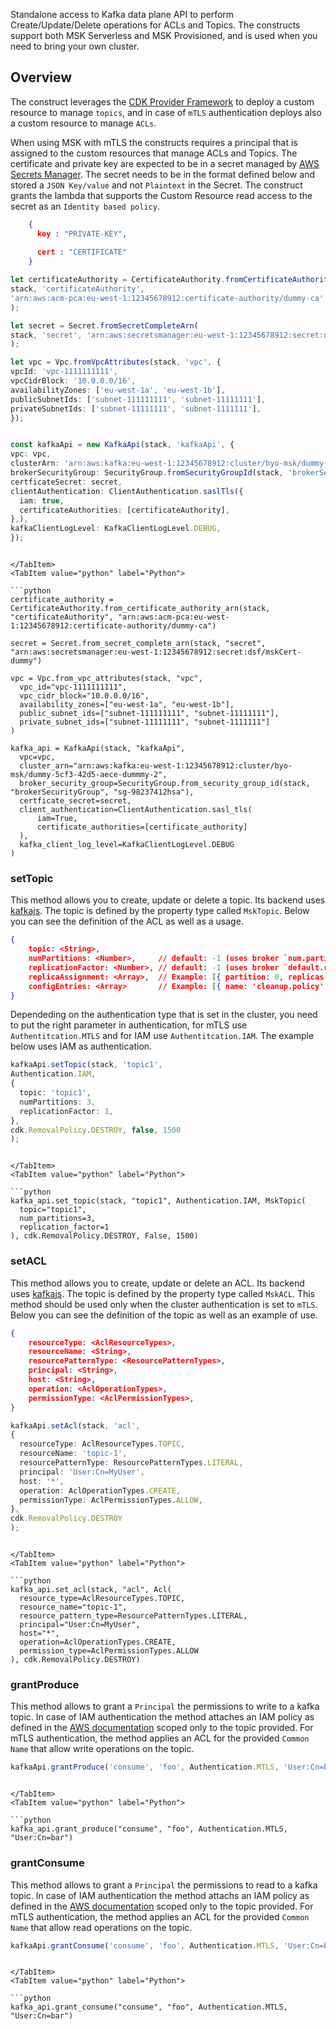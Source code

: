 [//]: # (This file is generated, do not modify directly, update the README.md in framework/src/streaming)

Standalone access to Kafka data plane API to perform Create/Update/Delete operations for ACLs and Topics. The constructs support both MSK Serverless and MSK Provisioned, and is used when you need to bring your own cluster.

## Overview

The construct leverages the [CDK Provider Framework](https://docs.aws.amazon.com/cdk/api/v2/docs/aws-cdk-lib.custom_resources-readme.html#provider-framework) to deploy a custom resource to manage `topics`, and in case of `mTLS` authentication deploys also a custom resource to manage `ACLs`.

When using MSK with mTLS the constructs requires a principal that is assigned to the custom resources that manage ACLs and Topics. The certificate and private key are expected to be in a secret managed by [AWS Secrets Manager](https://docs.aws.amazon.com/secretsmanager/latest/userguide/intro.html). The secret needs to be in the format defined below and stored a `JSON Key/value` and not `Plaintext` in the Secret. The construct grants the lambda that supports the Custom Resource read access to the secret as an `Identity based policy`.

```json
    {
      key : "PRIVATE-KEY",
     
      cert : "CERTIFICATE"
    }
```

<Tabs>
  <TabItem value="typescript" label="TypeScript" default>

  ```typescript
let certificateAuthority = CertificateAuthority.fromCertificateAuthorityArn(
  stack, 'certificateAuthority',
  'arn:aws:acm-pca:eu-west-1:12345678912:certificate-authority/dummy-ca'
);

let secret = Secret.fromSecretCompleteArn(
  stack, 'secret', 'arn:aws:secretsmanager:eu-west-1:12345678912:secret:dsf/mskCert-dummy'
);

let vpc = Vpc.fromVpcAttributes(stack, 'vpc', {
  vpcId: 'vpc-1111111111',
  vpcCidrBlock: '10.0.0.0/16',
  availabilityZones: ['eu-west-1a', 'eu-west-1b'],
  publicSubnetIds: ['subnet-111111111', 'subnet-11111111'],
  privateSubnetIds: ['subnet-11111111', 'subnet-1111111'],
});


const kafkaApi = new KafkaApi(stack, 'kafkaApi', {
  vpc: vpc,
  clusterArn: 'arn:aws:kafka:eu-west-1:12345678912:cluster/byo-msk/dummy-5cf3-42d5-aece-dummmy-2',
  brokerSecurityGroup: SecurityGroup.fromSecurityGroupId(stack, 'brokerSecurityGroup', 'sg-98237412hsa'),
  certficateSecret: secret,
  clientAuthentication: ClientAuthentication.saslTls({
    iam: true,
    certificateAuthorities: [certificateAuthority],
  },),
  kafkaClientLogLevel: KafkaClientLogLevel.DEBUG,
});
  ```
  
  ```mdx-code-block
  
  </TabItem>
  <TabItem value="python" label="Python">

  ```python
certificate_authority = CertificateAuthority.from_certificate_authority_arn(stack, "certificateAuthority", "arn:aws:acm-pca:eu-west-1:12345678912:certificate-authority/dummy-ca")

secret = Secret.from_secret_complete_arn(stack, "secret", "arn:aws:secretsmanager:eu-west-1:12345678912:secret:dsf/mskCert-dummy")

vpc = Vpc.from_vpc_attributes(stack, "vpc",
    vpc_id="vpc-1111111111",
    vpc_cidr_block="10.0.0.0/16",
    availability_zones=["eu-west-1a", "eu-west-1b"],
    public_subnet_ids=["subnet-111111111", "subnet-11111111"],
    private_subnet_ids=["subnet-11111111", "subnet-1111111"]
)

kafka_api = KafkaApi(stack, "kafkaApi",
    vpc=vpc,
    cluster_arn="arn:aws:kafka:eu-west-1:12345678912:cluster/byo-msk/dummy-5cf3-42d5-aece-dummmy-2",
    broker_security_group=SecurityGroup.from_security_group_id(stack, "brokerSecurityGroup", "sg-98237412hsa"),
    certficate_secret=secret,
    client_authentication=ClientAuthentication.sasl_tls(
        iam=True,
        certificate_authorities=[certificate_authority]
    ),
    kafka_client_log_level=KafkaClientLogLevel.DEBUG
)
  ```

  </TabItem>
</Tabs>

### setTopic

This method allows you to create, update or delete a topic. Its backend uses [kafkajs](https://kafka.js.org/).
The topic is defined by the property type called `MskTopic`. Below you can see the definition of the ACL as well as a usage. 

```json
{
    topic: <String>,
    numPartitions: <Number>,     // default: -1 (uses broker `num.partitions` configuration)
    replicationFactor: <Number>, // default: -1 (uses broker `default.replication.factor` configuration)
    replicaAssignment: <Array>,  // Example: [{ partition: 0, replicas: [0,1,2] }] - default: []
    configEntries: <Array>       // Example: [{ name: 'cleanup.policy', value: 'compact' }] - default: []
}
```

Dependeding on the authentication type that is set in the cluster, you need to put the right parameter in authentication, for mTLS use `Authentitcation.MTLS` and for IAM use `Authentitcation.IAM`. The example below uses IAM as authentication.

<Tabs>
  <TabItem value="typescript" label="TypeScript" default>

  ```typescript
kafkaApi.setTopic(stack, 'topic1',
  Authentication.IAM,
  {
    topic: 'topic1',
    numPartitions: 3,
    replicationFactor: 1,
  },
  cdk.RemovalPolicy.DESTROY, false, 1500
);
  ```
  
  ```mdx-code-block
  
  </TabItem>
  <TabItem value="python" label="Python">

  ```python
kafka_api.set_topic(stack, "topic1", Authentication.IAM, MskTopic(
    topic="topic1",
    num_partitions=3,
    replication_factor=1
), cdk.RemovalPolicy.DESTROY, False, 1500)
  ```

  </TabItem>
</Tabs>

### setACL

This method allows you to create, update or delete an ACL. Its backend uses [kafkajs](https://kafka.js.org/).
The topic is defined by the property type called `MskACL`. This method should be used only when the cluster authentication is set to `mTLS`. Below you can see the definition of the topic as well as an example of use.

```json
{
    resourceType: <AclResourceTypes>,
    resourceName: <String>,
    resourcePatternType: <ResourcePatternTypes>,
    principal: <String>,
    host: <String>,
    operation: <AclOperationTypes>,
    permissionType: <AclPermissionTypes>,
}
```

<Tabs>
  <TabItem value="typescript" label="TypeScript" default>

  ```typescript
kafkaApi.setAcl(stack, 'acl',
  {
    resourceType: AclResourceTypes.TOPIC,
    resourceName: 'topic-1',
    resourcePatternType: ResourcePatternTypes.LITERAL,
    principal: 'User:Cn=MyUser',
    host: '*',
    operation: AclOperationTypes.CREATE,
    permissionType: AclPermissionTypes.ALLOW,
  },
  cdk.RemovalPolicy.DESTROY
);
  ```
  
  ```mdx-code-block
  
  </TabItem>
  <TabItem value="python" label="Python">

  ```python
kafka_api.set_acl(stack, "acl", Acl(
    resource_type=AclResourceTypes.TOPIC,
    resource_name="topic-1",
    resource_pattern_type=ResourcePatternTypes.LITERAL,
    principal="User:Cn=MyUser",
    host="*",
    operation=AclOperationTypes.CREATE,
    permission_type=AclPermissionTypes.ALLOW
), cdk.RemovalPolicy.DESTROY)
  ```

  </TabItem>
</Tabs>

### grantProduce

This method allows to grant a `Principal` the permissions to write to a kafka topic.
In case of IAM authentication the method attaches an IAM policy as defined in the [AWS documentation](https://docs.aws.amazon.com/msk/latest/developerguide/iam-access-control.html#iam-access-control-use-cases) scoped only to the topic provided. For mTLS authentication, the method applies an ACL for the provided `Common Name` that allow write operations on the topic. 


<Tabs>
  <TabItem value="typescript" label="TypeScript" default>

  ```typescript
kafkaApi.grantProduce('consume', 'foo', Authentication.MTLS, 'User:Cn=bar');
  ```
  
  ```mdx-code-block
  
  </TabItem>
  <TabItem value="python" label="Python">

  ```python
kafka_api.grant_produce("consume", "foo", Authentication.MTLS, "User:Cn=bar")
  ```

  </TabItem>
</Tabs>

### grantConsume

This method allows to grant a `Principal` the permissions to read to a kafka topic.
In case of IAM authentication the method attachs an IAM policy as defined in the [AWS documentation](https://docs.aws.amazon.com/msk/latest/developerguide/iam-access-control.html#iam-access-control-use-cases) scoped only to the topic provided. For mTLS authentication, the method applies an ACL for the provided `Common Name` that allow read operations on the topic.

<Tabs>
  <TabItem value="typescript" label="TypeScript" default>

  ```typescript
kafkaApi.grantConsume('consume', 'foo', Authentication.MTLS, 'User:Cn=bar');
  ```
  
  ```mdx-code-block
  
  </TabItem>
  <TabItem value="python" label="Python">

  ```python
kafka_api.grant_consume("consume", "foo", Authentication.MTLS, "User:Cn=bar")
  ```

  </TabItem>
</Tabs>

